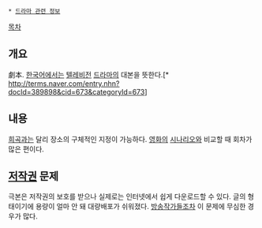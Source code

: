  * [[드라마 관련 정보]]

[[목차]]
== 개요 ==
劇本. [[한국어]]에서는 [[텔레비전]] [[드라마]]의 대본을 뜻한다.[* http://terms.naver.com/entry.nhn?docId=389898&cid=673&categoryId=673]
== 내용 ==
[[희곡]]과는 달리 장소의 구체적인 지정이 가능하다. [[영화]]의 [[시나리오]]와 비교할 때 회차가 많은 편이다.
== [[저작권]] 문제 ==
극본은 저작권의 보호를 받으나 실제로는 인터넷에서 쉽게 다운로드할 수 있다. 글의 형태이기에 용량이 얼마 안 돼 대량배포가 쉬워졌다. [[방송작가]]들조차 이 문제에 무심한 경우가 많다.

